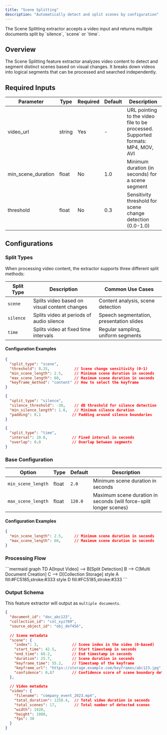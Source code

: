 ```yaml
---
title: "Scene Splitting"
description: "Automatically detect and split scenes by configuration"
---
```


<Note>
  The Scene Splitting extractor accepts a video input and returns multiple documents split by `silence`, `scene` or `time`.
</Note>

## Overview
The Scene Splitting feature extractor analyzes video content to detect and segment distinct scenes based on visual changes. It breaks down videos into logical segments that can be processed and searched independently.


## Required Inputs

| Parameter | Type | Required | Default | Description |
|-----------|------|----------|---------|-------------|
| video_url | string | Yes | - | URL pointing to the video file to be processed. Supported formats: MP4, MOV, AVI |
| min_scene_duration | float | No | 1.0 | Minimum duration (in seconds) for a scene segment |
| threshold | float | No | 0.3 | Sensitivity threshold for scene change detection (0.0-1.0) |


## Configurations

### Split Types

When processing video content, the extractor supports three different split methods:

| Split Type | Description | Common Use Cases |
|------------|-------------|------------------|
| `scene` | Splits video based on visual content changes | Content analysis, scene detection |
| `silence` | Splits video at periods of audio silence | Speech segmentation, presentation slides |
| `time` | Splits video at fixed time intervals | Regular sampling, uniform segments |

#### Configuration Examples

```json Scene-based
{
  "split_type": "scene",
  "threshold": 0.35,           // Scene change sensitivity (0-1)
  "min_scene_length": 2.5,     // Minimum scene duration in seconds
  "max_scene_length": 60,      // Maximum scene duration in seconds
  "keyframe_method": "content" // How to select the keyframe
}
```
```json Silence-based
{
  "split_type": "silence",
  "silence_threshold": -30,    // dB threshold for silence detection
  "min_silence_length": 1.0,   // Minimum silence duration
  "padding": 0.1              // Padding around silence boundaries
}
```
```json Time-based
{
  "split_type": "time",
  "interval": 10.0,           // Fixed interval in seconds
  "overlap": 0.0              // Overlap between segments
}
```

### Base Configuration 

| Option | Type | Default | Description |
|--------|------|---------|-------------|
| `min_scene_length` | float | `2.0` | Minimum scene duration in seconds |
| `max_scene_length` | float | `120.0` | Maximum scene duration in seconds (will force-split longer scenes) |


#### Configuration Examples

  ```json Sample
{
    "min_scene_length": 2.5,     // Minimum scene duration in seconds
    "max_scene_length": 60,      // Maximum scene duration in seconds
}
  ```

### Processing Flow

<Frame>
  ```mermaid
  graph TD
    A[Input Video] --> B[Split Detection]
    B --> C[Multi Document Creation]
    C --> D[Collection Storage]
    style A fill:#FC5185,stroke:#333
    style D fill:#FC5185,stroke:#333
  ```
</Frame>

### Output Schema

This feature extractor will output as `multiple documents`.

```json
{
  "document_id": "doc_abc123",
  "collection_id": "col_xyz789",
  "source_object_id": "obj_def456",
  
  // Scene metadata
  "scene": {
    "index": 3,               // Scene index in the video (0-based)
    "start_time": 42.5,       // Start timestamp in seconds
    "end_time": 68.2,         // End timestamp in seconds
    "duration": 25.7,         // Scene duration in seconds
    "keyframe_time": 55.2,    // Timestamp of the keyframe
    "keyframe_url": "https://storage.example.com/keyframes/abc123.jpg",
    "confidence": 0.87        // Confidence score of scene boundary detection
  },
  
  // Video metadata
  "video": {
    "filename": "company_event_2023.mp4",
    "total_duration": 1258.4,  // Total video duration in seconds
    "total_scenes": 17,        // Total number of detected scenes
    "width": 1920,
    "height": 1080,
    "fps": 30
  }
}
```